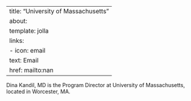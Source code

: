 
---
title: "University of Massachusetts"
about:
  template: jolla
  links:
    - icon: email
      text: Email
      href: mailto:nan
---

Dina Kandil, MD is the Program Director at University of Massachusetts, located in Worcester, MA. 
